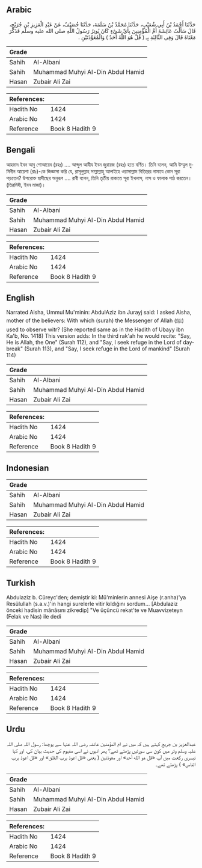 ## Arabic


<div dir="rtl" lang="ar" style={{fontSize:'larger',backgroundColor:'#f8f9fa',padding:20}}>
حَدَّثَنَا أَحْمَدُ بْنُ أَبِي شُعَيْبٍ، حَدَّثَنَا مُحَمَّدُ بْنُ سَلَمَةَ، حَدَّثَنَا خُصَيْفٌ، عَنْ عَبْدِ الْعَزِيزِ بْنِ جُرَيْجٍ، قَالَ سَأَلْتُ عَائِشَةَ أُمَّ الْمُؤْمِنِينَ بِأَىِّ شَىْءٍ كَانَ يُوتِرُ رَسُولُ اللَّهِ صلى الله عليه وسلم فَذَكَرَ مَعْنَاهُ قَالَ وَفِي الثَّالِثَةِ بِـ ‏(‏ قُلْ هُوَ اللَّهُ أَحَدٌ ‏)‏ وَالْمُعَوِّذَتَيْنِ ‏.‏
</div>
<div style={{backgroundColor:'#f8f9fa',padding:20, marginBottom: 10}}><table> <thead> <tr> <th>Grade</th> <th></th> </tr> </thead> <tbody> <tr><td>Sahih</td><td>Al-Albani</td></tr><tr><td>Sahih</td><td>Muhammad Muhyi Al-Din Abdul Hamid</td></tr><tr><td>Hasan</td><td>Zubair Ali Zai</td></tr></tbody></table><table> <thead> <tr> <th>References:</th> <th></th> </tr> </thead> <tbody><tr><td>Hadith No</td><td>1424</td></tr><tr><td>Arabic No</td><td>1424</td></tr><tr><td>Reference</td><td>Book 8 Hadith 9</td></tr></tbody></table></div>

## Bengali


<div dir="ltr" lang="bn" style={{fontSize:'larger',backgroundColor:'#f8f9fa',padding:20}}>
আহমাদ ইবন আবু শোআয়েব (রহঃ) .... আব্দুল আযীয ইবন জুরায়জ (রহঃ) হতে বর্ণিত। তিনি বলেন, আমি উম্মুল মুমিনীন আয়েশা (রাঃ)-কে জিজ্ঞাসা করি যে, রাসূলুল্লাহ সাল্লাল্লাহু আলাইহে ওয়াসাল্লাম বিতিরের নামাযে কোন সূরা পড়তেন? উপরোক্ত হাদীছের অনুরূপ .... রাবী বলেন, তিনি তৃতীয় রাকাতে সূরা ইখলাস, নাস ও ফালাক পাঠ করতেন। (তিরমিযী, ইবন মাজা)।
</div>
<div style={{backgroundColor:'#f8f9fa',padding:20, marginBottom: 10}}><table> <thead> <tr> <th>Grade</th> <th></th> </tr> </thead> <tbody> <tr><td>Sahih</td><td>Al-Albani</td></tr><tr><td>Sahih</td><td>Muhammad Muhyi Al-Din Abdul Hamid</td></tr><tr><td>Hasan</td><td>Zubair Ali Zai</td></tr></tbody></table><table> <thead> <tr> <th>References:</th> <th></th> </tr> </thead> <tbody><tr><td>Hadith No</td><td>1424</td></tr><tr><td>Arabic No</td><td>1424</td></tr><tr><td>Reference</td><td>Book 8 Hadith 9</td></tr></tbody></table></div>

## English


<div dir="ltr" lang="en" style={{fontSize:'larger',backgroundColor:'#f8f9fa',padding:20}}>
Narrated Aisha, Ummul Mu'minin: AbdulAziz ibn Jurayj said: I asked Aisha, mother of the believers: With which (surah) the Messenger of Allah (ﷺ) used to observe witr? (She reported same as in the Hadith of Ubayy ibn Ka'b, No. 1418) This version adds: In the third rak'ah he would recite: "Say, He is Allah, the One" (Surah 112), and "Say, I seek refuge in the Lord of daybreak" (Surah 113), and "Say, I seek refuge in the Lord of mankind" (Surah 114)
</div>
<div style={{backgroundColor:'#f8f9fa',padding:20, marginBottom: 10}}><table> <thead> <tr> <th>Grade</th> <th></th> </tr> </thead> <tbody> <tr><td>Sahih</td><td>Al-Albani</td></tr><tr><td>Sahih</td><td>Muhammad Muhyi Al-Din Abdul Hamid</td></tr><tr><td>Hasan</td><td>Zubair Ali Zai</td></tr></tbody></table><table> <thead> <tr> <th>References:</th> <th></th> </tr> </thead> <tbody><tr><td>Hadith No</td><td>1424</td></tr><tr><td>Arabic No</td><td>1424</td></tr><tr><td>Reference</td><td>Book 8 Hadith 9</td></tr></tbody></table></div>

## Indonesian


<div dir="ltr" lang="id" style={{fontSize:'larger',backgroundColor:'#f8f9fa',padding:20}}>

</div>
<div style={{backgroundColor:'#f8f9fa',padding:20, marginBottom: 10}}><table> <thead> <tr> <th>Grade</th> <th></th> </tr> </thead> <tbody> <tr><td>Sahih</td><td>Al-Albani</td></tr><tr><td>Sahih</td><td>Muhammad Muhyi Al-Din Abdul Hamid</td></tr><tr><td>Hasan</td><td>Zubair Ali Zai</td></tr></tbody></table><table> <thead> <tr> <th>References:</th> <th></th> </tr> </thead> <tbody><tr><td>Hadith No</td><td>1424</td></tr><tr><td>Arabic No</td><td>1424</td></tr><tr><td>Reference</td><td>Book 8 Hadith 9</td></tr></tbody></table></div>

## Turkish


<div dir="ltr" lang="tr" style={{fontSize:'larger',backgroundColor:'#f8f9fa',padding:20}}>
Abdulaziz b. Cüreyc'den; demiştir ki: Mü'minlerin annesi Aişe (r.anha)'ya Resûlullah (s.a.v.)'in hangi surelerle vitir kıldığını sordum... [Abdulaziz önceki hadisin mânâsını zikredip] "Ve üçüncü rekat'te ve Muavvizeteyn (Felak ve Nas) ile dedi
</div>
<div style={{backgroundColor:'#f8f9fa',padding:20, marginBottom: 10}}><table> <thead> <tr> <th>Grade</th> <th></th> </tr> </thead> <tbody> <tr><td>Sahih</td><td>Al-Albani</td></tr><tr><td>Sahih</td><td>Muhammad Muhyi Al-Din Abdul Hamid</td></tr><tr><td>Hasan</td><td>Zubair Ali Zai</td></tr></tbody></table><table> <thead> <tr> <th>References:</th> <th></th> </tr> </thead> <tbody><tr><td>Hadith No</td><td>1424</td></tr><tr><td>Arabic No</td><td>1424</td></tr><tr><td>Reference</td><td>Book 8 Hadith 9</td></tr></tbody></table></div>

## Urdu


<div dir="rtl" lang="ur" style={{fontSize:'larger',backgroundColor:'#f8f9fa',padding:20}}>
عبدالعزیز بن جریج کہتے ہیں کہ میں نے ام المؤمنین عائشہ رضی اللہ عنہا سے پوچھا: رسول اللہ صلی اللہ علیہ وسلم وتر میں کون سی سورتیں پڑھتے تھے؟ پھر انہوں نے اسی مفہوم کی حدیث بیان کی، اور کہا تیسری رکعت میں آپ «قل هو الله أحد» اور معوذتین ( یعنی «قل اعوذ برب الفلق» اور «قل اعوذ برب الناس» ) پڑھتے تھے۔
</div>
<div style={{backgroundColor:'#f8f9fa',padding:20, marginBottom: 10}}><table> <thead> <tr> <th>Grade</th> <th></th> </tr> </thead> <tbody> <tr><td>Sahih</td><td>Al-Albani</td></tr><tr><td>Sahih</td><td>Muhammad Muhyi Al-Din Abdul Hamid</td></tr><tr><td>Hasan</td><td>Zubair Ali Zai</td></tr></tbody></table><table> <thead> <tr> <th>References:</th> <th></th> </tr> </thead> <tbody><tr><td>Hadith No</td><td>1424</td></tr><tr><td>Arabic No</td><td>1424</td></tr><tr><td>Reference</td><td>Book 8 Hadith 9</td></tr></tbody></table></div>
